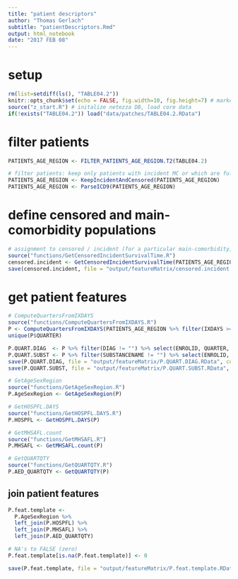 ```yaml
---
title: "patient descriptors"
author: "Thomas Gerlach"
subtitle: "patientDescriptors.Rmd"
output: html_notebook
date: "2017 FEB 08"
---
```


# setup
```r
rm(list=setdiff(ls(), "TABLE04.2"))
knitr::opts_chunk$set(echo = FALSE, fig.width=10, fig.height=7) # markdown
source("z_start.R") # initalize netezza DB, load core data
if(!exists("TABLE04.2")) load("data/patches/TABLE04.2.RData")
```


# filter patients
```r
PATIENTS_AGE_REGION <- FILTER_PATIENTS_AGE_REGION.T2(TABLE04.2)

# filter patients: keep only patients with incident MC or which are full-censored (no main-cm at any time)
PATIENTS_AGE_REGION <- KeepIncidentAndCensored(PATIENTS_AGE_REGION)
PATIENTS_AGE_REGION <- ParseICD9(PATIENTS_AGE_REGION)
```

# define censored and main-comorbidity populations
```r
# assignment to censored / incident (for a particular main-comorbidity) and "survival" endpoints (censoring date, incidence date)
source("functions/GetCensoredIncidentSurvivalTime.R")
censored.incident <- GetCensoredIncidentSurvivalTime(PATIENTS_AGE_REGION)
save(censored.incident, file = "output/featureMatrix/censored.incident.RData", compress = TRUE)
```


# get patient features
```r
# ComputeQuartersFromIXDAYS
source("functions/ComputeQuartersFromIXDAYS.R")
P <- ComputeQuartersFromIXDAYS(PATIENTS_AGE_REGION %>% filter(IXDAYS >= -2*365 & IXDAYS <= 90))
unique(P$QUARTER)

P.QUART.DIAG  <- P %>% filter(DIAG != "") %>% select(ENROLID, QUARTER, DIAG)
P.QUART.SUBST <- P %>% filter(SUBSTANCENAME != "") %>% select(ENROLID, QUARTER, SUBSTANCENAME)
save(P.QUART.DIAG, file = "output/featureMatrix/P.QUART.DIAG.RData", compress = TRUE)
save(P.QUART.SUBST, file = "output/featureMatrix/P.QUART.SUBST.RData", compress = TRUE)

# GetAgeSexRegion
source("functions/GetAgeSexRegion.R")
P.AgeSexRegion <- GetAgeSexRegion(P)

# GetHOSPFL.DAYS
source("functions/GetHOSPFL.DAYS.R")
P.HOSPFL <- GetHOSPFL.DAYS(P)

# GetMHSAFL.count
source("functions/GetMHSAFL.R")
P.MHSAFL <- GetMHSAFL.count(P)

# GetQUARTQTY
source("functions/GetQUARTQTY.R")
P.AED_QUARTQTY <- GetQUARTQTY(P)


```
## join patient features
```r
P.feat.template <- 
  P.AgeSexRegion %>% 
  left_join(P.HOSPFL) %>% 
  left_join(P.MHSAFL) %>% 
  left_join(P.AED_QUARTQTY)

# NA's to FALSE (zero)
P.feat.template[is.na(P.feat.template)] <- 0

save(P.feat.template, file = "output/featureMatrix/P.feat.template.RData", compress = TRUE)
```

